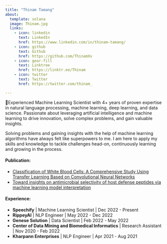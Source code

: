 ```yaml
---
title: "Thinam Tamang"
about:
  template: solana
  image: Thinam.jpg
  links:
    - icon: linkedin
      text: LinkedIn
      href: https://www.linkedin.com/in/thinam-tamang/
    - icon: github
      text: Github
      href: https://github.com/ThinamXx
    - icon: gear-fill
      text: Linktree
      href: https://linktr.ee/Thinam
    - icon: twitter
      text: Twitter
      href: https://twitter.com/thinam_

---
```


🚀Experienced Machine Learning Scientist with 4+ years of proven expertise in natural language processing, machine learning, deep learning, and data science. Passionate about leveraging artificial intelligence and machine learning to drive innovation, solve complex problems, and gain valuable insights.

Solving problems and gaining insights with the help of machine learning algorithms have always felt like superpowers to me. I am here to apply my skills and knowledge to tackle challenges head-on, continuously learning and growing in the process. 


#### **Publication**:

* [Classification of White Blood Cells: A Comprehensive Study Using Transfer Learning Based on Convolutional Neural Networks](https://www.mdpi.com/2075-4418/12/12/2903)
* [Toward insights on antimicrobial selectivity of host defense peptides via machine learning model interpretation](https://doi.org/10.1016/j.ygeno.2021.08.023)  

#### **Experience**:

* **Speechify** | Machine Learning Scientist | Dec 2022 - Present
* **RippeyAI** | NLP Engineer | May 2022 - Dec 2022
* **Genese Solution** | Data Scientist | Feb 2022 - May 2022
* **Center of Data Mining and Biomedical Informatics** | Research Assistant | Nov 2020 - Feb 2022
* **Kharpann Enterprises** | NLP Engineer | Apr 2021 - Aug 2021